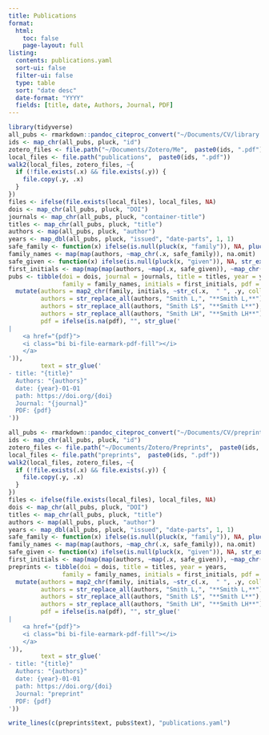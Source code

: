 ```yaml
---
title: Publications
format:
  html:
    toc: false
    page-layout: full
listing:
  contents: publications.yaml
  sort-ui: false
  filter-ui: false
  type: table
  sort: "date desc"
  date-format: "YYYY"
  fields: [title, date, Authors, Journal, PDF]
---
```


```r
library(tidyverse)
all_pubs <- rmarkdown::pandoc_citeproc_convert("~/Documents/CV/library.bib", type = "list")
ids <- map_chr(all_pubs, pluck, "id")
zotero_files <- file.path("~/Documents/Zotero/Me",  paste0(ids, ".pdf"))
local_files <- file.path("publications",  paste0(ids, ".pdf"))
walk2(local_files, zotero_files, ~{
  if (!file.exists(.x) && file.exists(.y)) {
    file.copy(.y, .x)
  }
})
files <- ifelse(file.exists(local_files), local_files, NA)
dois <- map_chr(all_pubs, pluck, "DOI")
journals <- map_chr(all_pubs, pluck, "container-title")
titles <- map_chr(all_pubs, pluck, "title")
authors <- map(all_pubs, pluck, "author")
years <- map_dbl(all_pubs, pluck, "issued", "date-parts", 1, 1)
safe_family <- function(x) ifelse(is.null(pluck(x, "family")), NA, pluck(x, "family"))
family_names <- map(map(authors, ~map_chr(.x, safe_family)), na.omit)
safe_given <- function(x) ifelse(is.null(pluck(x, "given")), NA, str_extract_all(pluck(x, "given"), "[A-Z]"))
first_initials <- map(map(map(authors, ~map(.x, safe_given)), ~map_chr(map(.x, pluck, 1), str_c, collapse = "")), na.omit)
pubs <- tibble(doi = dois, journal = journals, title = titles, year = years, 
               family = family_names, initials = first_initials, pdf = files) |> 
  mutate(authors = map2_chr(family, initials, ~str_c(.x,  " ", .y, collapse = ", ")),
         authors = str_replace_all(authors, "Smith L,", "**Smith L,**"),
         authors = str_replace_all(authors, "Smith L$", "**Smith L**"),
         authors = str_replace_all(authors, "Smith LH", "**Smith LH**"),
         pdf = ifelse(is.na(pdf), "", str_glue('
|
    <a href="{pdf}">
    <i class="bi bi-file-earmark-pdf-fill"></i>
    </a>
')),
         text = str_glue('
- title: "{title}"
  Authors: "{authors}"
  date: {year}-01-01
  path: https://doi.org/{doi}
  Journal: "{journal}"
  PDF: {pdf}
'))
```

```r
all_pubs <- rmarkdown::pandoc_citeproc_convert("~/Documents/CV/preprints.bib", type = "list")
ids <- map_chr(all_pubs, pluck, "id")
zotero_files <- file.path("~/Documents/Zotero/Preprints",  paste0(ids, ".pdf"))
local_files <- file.path("preprints",  paste0(ids, ".pdf"))
walk2(local_files, zotero_files, ~{
  if (!file.exists(.x) && file.exists(.y)) {
    file.copy(.y, .x)
  }
})
files <- ifelse(file.exists(local_files), local_files, NA)
dois <- map_chr(all_pubs, pluck, "DOI")
titles <- map_chr(all_pubs, pluck, "title")
authors <- map(all_pubs, pluck, "author")
years <- map_dbl(all_pubs, pluck, "issued", "date-parts", 1, 1)
safe_family <- function(x) ifelse(is.null(pluck(x, "family")), NA, pluck(x, "family"))
family_names <- map(map(authors, ~map_chr(.x, safe_family)), na.omit)
safe_given <- function(x) ifelse(is.null(pluck(x, "given")), NA, str_extract_all(pluck(x, "given"), "[A-Z]"))
first_initials <- map(map(map(authors, ~map(.x, safe_given)), ~map_chr(map(.x, pluck, 1), str_c, collapse = "")), na.omit)
preprints <- tibble(doi = dois, title = titles, year = years, 
               family = family_names, initials = first_initials, pdf = files) |> 
  mutate(authors = map2_chr(family, initials, ~str_c(.x,  " ", .y, collapse = ", ")),
         authors = str_replace_all(authors, "Smith L,", "**Smith L,**"),
         authors = str_replace_all(authors, "Smith L$", "**Smith L**"),
         authors = str_replace_all(authors, "Smith LH", "**Smith LH**"),
         pdf = ifelse(is.na(pdf), "", str_glue('
|
    <a href="{pdf}">
    <i class="bi bi-file-earmark-pdf-fill"></i>
    </a>
')),
         text = str_glue('
- title: "{title}"
  Authors: "{authors}"
  date: {year}-01-01
  path: https://doi.org/{doi}
  Journal: "preprint"
  PDF: {pdf}
'))
```

```r
write_lines(c(preprints$text, pubs$text), "publications.yaml")
```